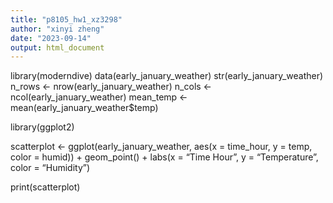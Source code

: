 ```yaml
---
title: "p8105_hw1_xz3298"
author: "xinyi zheng"
date: "2023-09-14"
output: html_document
---
```


library(moderndive)
data(early_january_weather)
str(early_january_weather)
n_rows <- nrow(early_january_weather)
n_cols <- ncol(early_january_weather)
mean_temp <- mean(early_january_weather$temp)

library(ggplot2)

scatterplot <- ggplot(early_january_weather, aes(x = time_hour, y = temp, color = humid)) +
  geom_point() +
  labs(x = "Time Hour", y = "Temperature", color = "Humidity")

print(scatterplot)

